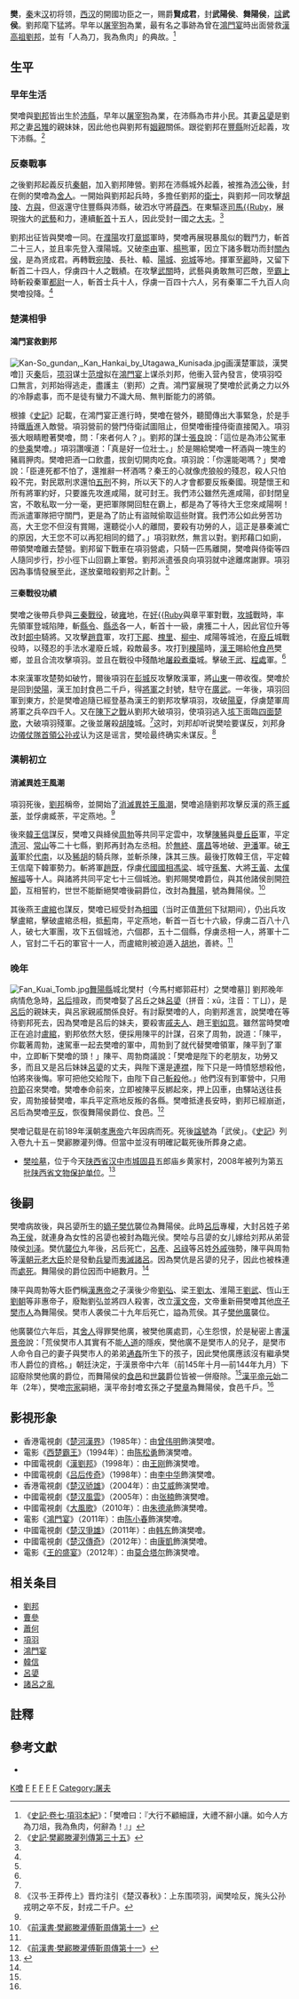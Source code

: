 {{Otheruses|other=同名乡镇|樊哙镇}}
{{東亞男性歷史人物
|名稱 = 樊噲
|身份 = 軍事將領
|國家 = [[秦朝|秦]]→[[西漢|西漢]]
|時代 = [[秦朝|秦]]→[[西漢|西漢]]
|主君 = [[漢高祖|漢高祖]]→[[漢惠帝|漢惠帝]]
|屆數 =
|最高職務 = [[相国|相国]]
|封爵 = 武陽侯、舞陽侯
|姓 = [[樊姓|樊姓]]
|名 = 噲
|姓名 = 樊噲
|字 = 
|號 = 
|圖片名稱 = Fan Kuai.jpg
|圖片大小 = 260px
|圖片說明 = 樊哙像
|族裔 =  [[漢族|漢族]]
|籍貫 = 
|本籍 = [[沛縣|沛縣]]
|出身地 = [[沛縣|沛縣]]
|出生日期 = 前242年
|出生地點 = [[沛縣|沛縣]]
|婚年 =
|逝世日期 = 前189年
|逝世地點 =
|廟號 =
|諡號 = 武侯
|父親 = 
|嫡母 =
|母親 =
|妻 = [[呂嬃|呂嬃]] (呂雉的親妹妹)
|繼室 =
|平妻 =
|側室 =
|元配之父 = 
|元配之嫡母 =
|元配之母 =
|正室之父 =
|正室之嫡母 =
|正室之母 =
|妻之父 = 呂宣王[[呂公|呂公]]
|妻之嫡母 =
|妻之母 =
|繼室之父 =
|繼室之嫡母 =
|繼室之母 =
|平妻之父 =
|平妻之嫡母 =
|平妻之母 =
|兄弟 = 
|姊妹 = 
|嫡兄弟 =
|嫡姊妹 =
|庶兄弟 =
|庶姊妹 =
|同胞兄弟 =
|同胞姊妹 =
|異母兄弟 =
|異母姊妹 =
|異父兄弟 =
|異父姊妹 =
|繼兄弟 =
|繼姊妹 =
|子 = [[嫡子|嫡子]][[樊伉|樊伉]]、[[庶子|庶子]][[樊市人|樊市人]]、樊某
|女 = 樊氏，嫁[[刘泽_(燕王)|刘泽]]
|嫡子 = [[樊伉|樊伉]]
|嫡女 =
|庶子 = [[樊市人|樊市人]]
|庶女 =
|繼子 =
|繼女 =
|其他親屬 = 
|出身 = <!---此处指科举出身--->
|功名 = 
|經歷 = 
*沛縣某屠狗店老板
*劉邦陣營[[舍人|舍人]]
*劉邦陣營的護衛
*漢軍[[郎中|郎中]]騎將。
*獲得[[食邑|食邑]]樊鄉。
*[[西漢|西漢]][[左丞相|左丞相]]、[[相国|相国]]
|著作 = 
|注釋 =
}}
'''樊{{Ruby|噲|-{zh-tw:ㄎㄨㄞˋ;zh-cn:kuài}-}}'''{{BD|前242年||前189年|catIdx=F樊}}，[[秦|秦]]末[[西汉|汉]]初将领，[[西汉|西汉]]的開國功臣之一，赐爵'''賢成君'''，封'''武陽侯'''、'''舞陽侯'''，[[諡号|諡]]'''武侯'''。劉邦麾下猛將。早年以[[屠宰|屠宰]][[狗|狗]]為業，最有名之事跡為曾在[[鴻門宴|鴻門宴]]時出面營救[[刘邦|漢高祖劉邦]]，並有「人為刀{{Ruby|俎|-{zh-tw:ㄗㄨˇ;zh-cn:zǔ}-}}，我為魚肉」的典故。<ref>《[[s:史記/卷007|史記·卷七·項羽本紀]]》：「樊噲曰：『大行不顧細謹，大禮不辭小讓。如今人方為刀俎，我為魚肉，何辭為！』」</ref>

==生平==
===早年生活===
樊噲與[[劉邦|劉邦]]皆出生於[[沛縣|沛縣]]，早年以[[屠宰|屠宰]][[狗|狗]]為業，在沛縣為市井小民。其妻[[呂嬃|呂嬃]]是劉邦之妻[[呂雉|呂雉]]的親妹妹，因此他也與劉邦有[[姻親|姻親]]關係。跟從劉邦在[[豐縣|豐縣]]附近起義，攻下沛縣。<ref name="史记095">《[[s:史記/卷095|史記·樊酈滕灌列傳第三十五]]》</ref>

===反秦戰事===
之後劉邦起義反抗[[秦朝|秦朝]]，加入劉邦陣營。劉邦在沛縣城外起義，被推為[[沛公|沛公]]後，封在側的樊噲為[[舍人|舍人]]。一開始與劉邦起兵時，多擔任劉邦的[[衛士|衛士]]，與劉邦一同攻擊[[胡陵|胡陵]]、[[方與|方與]]，但返還守住豐縣與沛縣，破泗水守將[[薛西|薛西]]。在{{Ruby|碭|-{zh-tw:ㄉㄤˋ;zh-cn:dàng}-}}東驅逐[[司馬枿|司馬{{Ruby]]，展現強大的[[武藝|武藝]]和{{Ruby|膂|-{zh-tw:ㄌㄩˇ;zh-cn:lǚ}-}}力，連續[[斬首|斬首]]十五人，因此受封一國之[[大夫|大夫]]。<ref name="史记095" />

劉邦出征皆與樊噲一同。在[[濮陽|濮陽]]攻打[[章邯|章邯]]軍時，樊噲再展現暴風似的戰鬥力，斬首二十三人，並且率先登入濮陽城。又破[[李由|李由]]軍、[[楊熊|楊熊]]軍，因立下諸多戰功而封[[關內侯|關內侯]]，是為贤成君。再轉戰[[宛陵|宛陵]]、長社、{{Ruby|轘|-{zh-tw:ㄏㄨㄢˋ;zh-cn:huàn}-}}轅、[[陽城|陽城]]、[[宛城|宛城]]等地。揮軍至[[酈|酈]]時，又留下斬首二十四人，俘虜四十人之戰績。在攻擊[[武關|武關]]時，武藝與勇敢無可匹敵，至[[霸上|霸上]]時斬殺秦軍[[都尉|都尉]]一人，斬首士兵十人，俘虜一百四十六人，另有秦軍二千九百人向樊噲投降。<ref name="史记095" />

===楚漢相爭===
====鴻門宴救劉邦====
[[Image:Kan-So_gundan,_Kan_Hankai_by_Utagawa_Kunisada.jpg|thumb]]画漢楚軍談，漢樊噲]]
灭[[秦朝|秦]]后，[[项羽|项羽]]谋士[[范增|范增]]拟在[[鴻門宴|鴻門宴]]上谋杀刘邦，他衝入营內發言，使項羽啞口無言，刘邦始得逃走，盡護主（劉邦）之責。鴻門宴展現了樊噲於武勇之力以外的冷靜處事，而不是徒有蠻力不識大局、無判斷能力的將領。

根據《[[史記|史記]]》記載，在鴻門宴正進行時，樊噲在營外，聽聞傳出大事緊急，於是手持鐵[[盾|盾]]進入敵營。項羽營前的營門侍衛試圖阻止，但樊噲衝撞侍衛直接闖入。項羽張大眼睛瞪著樊噲，問：「來者何人？」。劉邦的謀士[[張良|張良]]說：「這位是為沛公駕車的[[參乘|參乘]]樊噲。」項羽讚嘆道：「真是好一位壯士。」於是賜給樊噲一杯酒與一塊生的豬肩胛肉。樊噲把酒一口飲盡，拔劍切開肉吃食。項羽說：「你還能喝嗎？」樊噲說：「臣連死都不怕了，還推辭一杯酒嗎？秦王的心就像虎狼般的殘忍，殺人只怕殺不完，對民眾刑求還怕[[五刑|五刑]]不夠，所以天下的人才會都要反叛秦國。現楚懷王和所有將軍約好，只要誰先攻進咸陽，就可封王。我們沛公雖然先進咸陽，卻封閉皇宮，不敢私取一分一毫，更把軍隊開回駐在霸上，都是為了等待大王您來咸陽啊！而派遣軍隊把守關門，更是為了防止有盜賊偷取這些財寶。我們沛公如此勞苦功高，大王您不但沒有賞賜，還聽從小人的離間，要殺有功勞的人，這正是暴秦滅亡的原因，大王您不可以再犯相同的錯了。」項羽默然，無言以對。劉邦藉口如廁，帶領樊噲離去楚營。劉邦留下戰車在項羽營處，只騎一匹馬離開，樊噲與侍衛等四人隨同步行，抄小徑下山回霸上軍營。劉邦派遣張良向項羽就中途離席謝罪。項羽因為事情發展至此，遂放棄暗殺劉邦之計劃。<ref name="史记095" />

====三秦戰役功績====
樊噲之後帶兵參與[[三秦戰役|三秦戰役]]，破[[雍|雍]]地，在[[好畤|好{{Ruby]]與章平軍對戰，[[攻城|攻城]]戰時，率先領軍登城陷陣，斬[[縣令|縣令]]、[[縣丞|縣丞]]各一人，斬首十一級，虜獲二十人，因此官位升等改封[[郎中|郎中]]騎將。又攻擊[[趙賁|趙賁]]軍，攻打[[下郿|下郿]]、[[槐里|槐里]]、[[柳中|柳中]]、咸陽等城池，在[[廢丘|廢丘]]城戰役時，以殘忍的手法水灌廢丘城，殺敵最多。攻打到[[櫟陽|櫟陽]]時，[[劉邦|漢王]]賜給他[[食邑|食邑]]樊鄉，並且合流攻擊項羽。並且在戰役中殘酷地[[屠城|屠殺]][[煮棗|煮棗]]城。擊破[[王武|王武]]、[[程處|程處]]軍。<ref name="史记095" />

本來漢軍攻楚勢如破竹，爾後項羽在[[彭城|彭城]]反攻擊敗漢軍，將[[山東|山東]]一帶收復。樊噲於是回到[[滎陽|滎陽]]，漢王加封食邑二千戶，得[[將軍|將軍]]之封號，駐守在[[廣武|廣武]]。一年後，項羽回軍到東方，於是樊噲追隨已經登基為漢王的劉邦攻擊項羽，攻破[[陽夏|陽夏]]，俘虜楚軍周將軍之兵卒四千人。又在[[陳下之戰|陳下之戰]]从劉邦大破項羽，使項羽逃入[[垓下|垓下]]面臨[[四面楚歌|四面楚歌]]，大破項羽殘軍。之後並屠殺[[胡陵|胡陵]]城。<ref name="史记095" />这时，刘邦却听说樊哙要谋反，刘邦身边[[儀仗隊|儀仗隊]][[首領|首領]][[公孙戎|公孙戎]]认为这是谣言，樊哙最终确实未谋反。<ref>《汉书·王莽传上》晋灼注引《楚汉春秋》：上东围项羽，闻樊哙反，旄头公孙戎明之卒不反，封戎二千户。</ref>

===漢朝初立===
====消滅異姓王風潮====
項羽死後，[[劉邦|劉邦]]稱帝，並開始了[[消滅異姓王風潮|消滅異姓王風潮]]，樊噲追隨劉邦攻擊反漢的燕王[[臧荼|臧荼]]，並俘虜臧荼，平定燕地。<ref name="史记095" />

後來[[韓王信|韓王信]]謀反，樊噲又與絳侯[[周勃|周勃]]等共同平定雲中，攻擊[[陳豨|陳豨]]與[[曼丘臣|曼丘臣]]軍，平定[[清河|清河]]、[[常山|常山]]等二十七縣，劉邦再封為左丞相。於[[無終|無終]]、[[廣昌|廣昌]]等地破{{Ruby|綦|-{zh-tw:ㄑㄧˊ;zh-cn:qí}-}}{{Ruby|毋|-{zh-tw:ㄨˊ;zh-cn:wú}-}}{{Ruby|卬|-{zh-tw:ㄤˊ;zh-cn:áng}-}}、[[尹潘|尹潘]]軍。破[[王黃|王黃]]軍於[[代南|代南]]，以及[[豨胡|豨胡]]的騎兵隊，並斬杀陳{{Ruby|豨|-{zh-tw:ㄒㄧ;zh-cn:xī}-}}，誅其三族。最後打敗韓王信，平定韓王信麾下韓軍勢力。斬將軍[[趙既|趙既]]，俘虜[[代國|代國]][[國相|國相]][[馮梁|馮梁]]、城守[[孫奮|孫奮]]、大將[[王黃|王黃]]、[[太僕|太僕]][[解福|解福]]等十人。與諸將共同平定七十三個城池。劉邦賜樊噲爵位，與其他諸侯剖開[[符節|符節]]，互相誓約，世世不能斷絕樊噲後嗣爵位，改封為[[舞陽|舞陽]]，號為舞陽侯。<ref name="前汉书041">《[[s:漢書/卷041|前漢書·樊酈滕灌傅靳周傳第十一]]》</ref>

其後燕王[[盧綰|盧綰]]也謀反，樊噲已經受封為[[相國|相國]]（当时正值[[萧何|萧何]]下狱期间），仍出兵攻擊盧綰，擊破盧綰丞相，抵[[薊|薊]]南，平定燕地，斬首一百七十六級，俘虜二百八十八人，破七大軍團，攻下五個城池，六個郡，五十二個縣，俘虜丞相一人，將軍十二人，官封二千石的軍官十一人，而盧綰則被迫遁入[[胡地|胡地]]，善終。<ref name="史记095" />

===晚年===
[[Image:Fan_Kuai_Tomb.jpg|thumb]][[舞陽縣|舞陽縣]]城北樊村（今馬村鄉郭莊村）之樊噲墓]]
劉邦晚年病情危急時，[[呂雉|呂后]]擅政，而樊噲娶了呂丘之妹[[呂嬃|呂嬃]]（拼音：xū，注音：ㄒㄩ），是[[呂后|呂后]]的親妹夫，與呂家親戚關係良好。有討厭樊噲的人，向劉邦進言，說樊噲在等待劉邦死去，因為樊噲是呂后的妹夫，要殺害[[戚夫人|戚夫人]]、趙王[[劉如意|劉如意]]。雖然當時樊噲正在追討[[盧綰|盧綰]]，劉邦依然大怒，便採用陳平的計謀，召來了周勃，說道：「陳平，你載著周勃，速駕車一起去樊噲的軍中，周勃到了就代替樊噲領軍，陳平到了軍中，立即斬下樊噲的頭！」陳平、周勃商議說：「樊噲是陛下的老朋友，功勞又多，而且又是呂后妹妹[[呂嬃|呂嬃]]的丈夫，與陛下還是[[連襟|連襟]]，陛下只是一時憤怒想殺他，怕將來後悔。寧可把他交給陛下，由陛下自己[[斬殺|斬殺]]他。」他們沒有到軍營中，只用[[符節|符節]]召來樊噲。樊噲奉命前來，立即被陳平反綁起來，押上囚車，由驛站送往長安，周勃接替樊噲，率兵平定燕地反叛的各縣。樊噲抵達長安時，劉邦已經崩逝，呂后為樊噲[[平反|平反]]，恢復舞陽侯爵位、食邑。<ref name="前汉书041">《[[s:漢書/卷041|前漢書·樊酈滕灌傅靳周傳第十一]]》</ref>

樊噲记载是在前189年漢朝[[漢惠帝|孝惠帝]]六年因病而死。死後[[諡號|諡號]]為「武侯」。《[[史記|史記]]》列入卷九十五－樊酈滕灌列傳。但當中並沒有明確記載死後所葬身之處。
*[[樊哙墓|樊哙墓]]，位于今天[[陕西省|陕西省]][[汉中市|汉中市]][[城固县|城固县]]五郎庙乡黄家村，2008年被列为第五批[[陕西省文物保护单位|陕西省文物保护单位]]。<ref>{{cite web|publisher=陕西省人民政府门户网站|title=陕西省人民政府关于公布第五批陕西省文物保护单位的通知|url=http://www.shaanxi.gov.cn/0/103/6192.htm|deadurl=yes|archiveurl=https://web.archive.org/web/20140323123323/http://www.shaanxi.gov.cn/0/103/6192.htm|archivedate=2014-03-23}}</ref>

==後嗣==
樊噲病故後，與呂嬃所生的[[嫡子|嫡子]][[樊伉|樊伉]]襲位為舞陽侯。此時[[呂雉|呂后]]專權，大封呂姓子弟為[[王侯|王侯]]，就連身為女性的呂嬃也被封為臨光侯。樊哙与吕嬃的女儿嫁给刘邦从弟营陵侯[[刘泽_(燕王)|刘泽]]。樊伉[[世襲|襲位]]九年後，呂后死亡，[[呂產|呂產]]、[[呂祿|呂祿]]等呂姓[[外戚|外戚]]強勢，陳平與周勃等[[漢朝|漢朝]][[元老|元老]][[大臣|大臣]]於是發動[[兵變|兵變]]而[[夷滅諸呂|夷滅諸呂]]。因為樊伉是呂嬃的兒子，因此也被株連而[[處死|處死]]。舞陽侯的爵位因而中絕數月。<ref name="史记095" />

陳平與周勃等大臣們稱[[漢惠帝|漢惠帝]]之子漢後少帝[[劉弘|劉弘]]、梁王[[劉太|劉太]]、淮陽王[[劉武|劉武]]、恆山王[[劉朝|劉朝]]等非惠帝子，廢黜劉弘並將四人殺害，改立[[漢文帝|漢文帝]]，文帝重新冊樊噲其他[[庶子|庶子]][[樊市人|樊市人]]為舞陽侯。樊市人袭侯二十九年后死亡，謚為荒侯。其子[[樊他廣|樊他廣]]襲位。

他廣襲位六年后，其[[舍人|舍人]]得罪樊他廣，被樊他廣處罰，心生怨恨，於是秘密上書[[漢景帝|漢景帝]]說：「荒侯樊市人其實有不能[[人道|人道]]的隱疾，樊他廣不是樊市人的兒子，是樊市人命令自己的妻子與樊市人的弟弟[[通姦|通姦]]所生下的孩子，因此樊他廣應該沒有繼承樊市人爵位的資格。」朝廷決定，于漢景帝中六年（前145年十月—前144年九月）下詔廢除樊他廣的爵位，而舞陽侯的[[食邑|食邑]]和[[世襲|世襲]]爵位皆被一併廢除。<ref name="史记095" />[[漢平帝|漢平帝]][[元始_(西汉)|元始]]二年（2年），樊噲[[宗家|宗家]]嗣絕，漢平帝封噲玄孫之子[[樊章|樊章]]為舞陽侯，食邑千戶。<ref name="前汉书041" />

==影視形象==
* 香港電視劇《[[楚河漢界_(電視劇)|楚河漢界]]》（1985年）：由[[曾伟明|曾伟明]]飾演樊噲。
* 電影《[[西楚霸王_(电影)|西楚霸王]]》（1994年）：由[[陈松勇|陈松勇]]飾演樊噲。
* 中國電視劇《[[漢劉邦|漢劉邦]]》（1998年）：由[[王刚|王刚]]飾演樊噲。
* 中國電視劇《[[吕后传奇|吕后传奇]]》（1998年）：由[[李中华|李中华]]飾演樊噲。
* 香港電視劇《[[楚汉骄雄|楚汉骄雄]]》（2004年）：由[[艾威|艾威]]飾演樊噲。
* 中國電視劇《[[楚汉風雲|楚汉風雲]]》（2005年）：由[[张楠|张楠]]飾演樊噲。
* 中國電視劇《[[大風歌_(电视剧)|大風歌]]》（2010年）：由[[朱德承|朱德承]]飾演樊噲。
* 電影《[[鴻門宴_(电影)|鴻門宴]]》（2011年）：由[[陈小春|陈小春]]飾演樊噲。
* 中國電視劇《[[楚汉爭雄|楚汉爭雄]]》（2011年）：由[[韩东|韩东]]飾演樊噲。
* 中國電視劇《[[楚汉傳奇|楚汉傳奇]]》（2012年）：由[[康凱_(1972年)|康凱]]飾演樊噲。
* 電影《[[王的盛宴|王的盛宴]]》（2012年）：由[[莫合塔尔|莫合塔尔]]飾演樊噲。

== 相关条目 ==
{{div col|cols=4}}
*[[劉邦|劉邦]]
*[[曹參|曹參]]
*[[蕭何|蕭何]]
*[[項羽|項羽]]
*[[鴻門宴|鴻門宴]]
*[[韓信|韓信]]
*[[呂嬃|呂嬃]]
*[[諸呂之亂|諸呂之亂]]
{{div col end}}

==註釋==
{{reflist}}

==參考文獻==
{{commonscat|Fan Kuai}}
{{refbegin}}
*{{wikisource history link|史記|095|樊噲}}
{{refend}}

{{西汉丞相}}
{{秦末汉初人物}}

[[Category:樊姓|K噲]]
[[Category:沛县人|F]]
[[Category:楚漢戰爭人物|F]]
[[Category:西汉相国|F]]
[[Category:西汉丞相|F]]
[[Category:西汉列侯|F]]
[[Category:屠夫|Category:屠夫]]